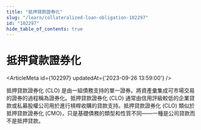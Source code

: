 ```yaml
---
title: "抵押貸款證券化"
slug: "/learn/collateralized-loan-obligation-102297"
id: "102297"
hide_table_of_contents: true
---
```



# 抵押貸款證券化

<ArticleMeta id={102297} updatedAt={'2023-09-26 13:59:00'} />
<div className='border-solid border-b border-t-0 my-4 border-[var(--ifm-color-gray-300)]' />

抵押貸款證券化 (CLO) 是由一組債務支持的單一證券。將資產彙集成可市場交易的證券的過程稱為證券化。抵押貸款證券化 (CLO) 通常由信用評級較低的企業貸款或私募股權公司用於進行槓桿收購的貸款支持。抵押貸款證券化 (CLO) 類似於抵押貸款證券化 (CMO)，只是基礎債務的類型和性質不同——一種是公司貸款而不是抵押貸款。
